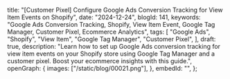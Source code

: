   title:
    "[Customer Pixel] Configure Google Ads Conversion Tracking for View Item Events on Shopify",
  date: "2024-12-24",
  blogId: 141,
  keywords:
    "Google Ads Conversion Tracking, Shopify, View Item Event, Google Tag Manager, Customer Pixel, Ecommerce Analytics",
  tags: [
    "Google Ads",
    "Shopify",
    "View Item",
    "Google Tag Manager",
    "Customer Pixel",
  ],
  draft: true,
  description:
    "Learn how to set up Google Ads conversion tracking for view item events on your Shopify store using Google Tag Manager and a customer pixel. Boost your ecommerce insights with this guide.",
  openGraph: {
    images: ["/static/blog/00021.png"],
  },
  embedId: "",
};

<DataLayerCodeBlock fileName="view_item.js" />
